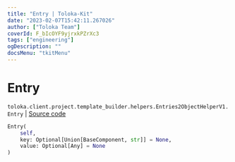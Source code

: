 ```yaml
---
title: "Entry | Toloka-Kit"
date: "2023-02-07T15:42:11.267026"
author: ["Toloka Team"]
coverId: F_bIcOYF9yjrxkPZrXc3
tags: ["engineering"]
ogDescription: ""
docsMenu: "tkitMenu"
---
```


# Entry
`toloka.client.project.template_builder.helpers.Entries2ObjectHelperV1.Entry` | [Source code](https://github.com/Toloka/toloka-kit/blob/v1.1.3/src/client/project/template_builder/helpers.py#L65)

```python
Entry(
    self,
    key: Optional[Union[BaseComponent, str]] = None,
    value: Optional[Any] = None
)
```